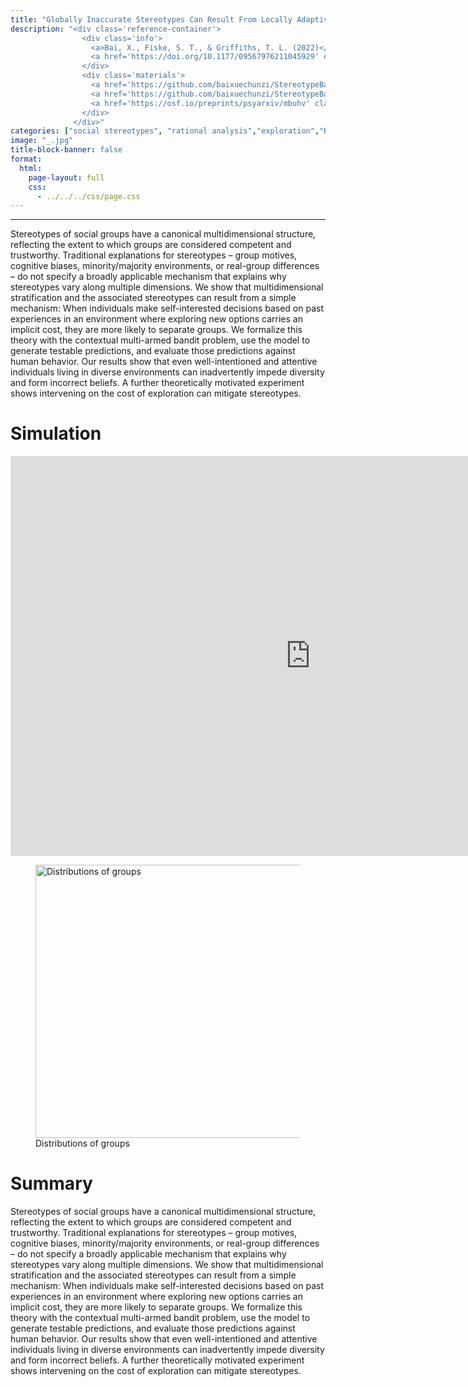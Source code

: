 ```yaml
---
title: "Globally Inaccurate Stereotypes Can Result From Locally Adaptive Exploration"
description: "<div class='reference-container'>
                <div class='info'>
                  <a>Bai, X., Fiske, S. T., & Griffiths, T. L. (2022)</a> 
                  <a href='https://doi.org/10.1177/09567976211045929' class='link'><em>Psychological Science</em></a>
                </div>
                <div class='materials'>
                  <a href='https://github.com/baixuechunzi/StereotypeBandit/blob/master/presentation/BaiFiskeGriffiths2021(July%204).pdf' class='link material'>[slides]</a>
                  <a href='https://github.com/baixuechunzi/StereotypeBandit' class='link material'>[data & code]</a>
                  <a href='https://osf.io/preprints/psyarxiv/mbuhv' class='link material'>[talk]</a>
                </div>
              </div>"
categories: ["social stereotypes", "rational analysis","exploration","Reinforcement learning"] 
image: "_.jpg" 
title-block-banner: false 
format: 
  html: 
    page-layout: full 
    css:
      - ../../../css/page.css
---
```


------------------------------------------------------------------------

::: page-container
::: summary-card
<div>

Stereotypes of social groups have a canonical multidimensional structure, reflecting the extent to which groups are considered competent and trustworthy. Traditional explanations for stereotypes – group motives, cognitive biases, minority/majority environments, or real-group differences – do not specify a broadly applicable mechanism that explains why stereotypes vary along multiple dimensions. We show that multidimensional stratification and the associated stereotypes can result from a simple mechanism: When individuals make self-interested decisions based on past experiences in an environment where exploring new options carries an implicit cost, they are more likely to separate groups. We formalize this theory with the contextual multi-armed bandit problem, use the model to generate testable predictions, and evaluate those predictions against human behavior. Our results show that even well-intentioned and attentive individuals living in diverse environments can inadvertently impede diversity and form incorrect beliefs. A further theoretically motivated experiment shows intervening on the cost of exploration can mitigate stereotypes.

</p>

</div>
:::

::: main-content
# Simulation

```{=html}
 <iframe id="example1" src="https://psymichaelzhu.shinyapps.io/ParallelComparison/" style="border: none; width: 60rem; height: 40rem" frameborder="0"></iframe>
```
![Distributions of groups](_.jpg){width="437"}

# Summary

Stereotypes of social groups have a canonical multidimensional structure, reflecting the extent to which groups are considered competent and trustworthy. Traditional explanations for stereotypes – group motives, cognitive biases, minority/majority environments, or real-group differences – do not specify a broadly applicable mechanism that explains why stereotypes vary along multiple dimensions. We show that multidimensional stratification and the associated stereotypes can result from a simple mechanism: When individuals make self-interested decisions based on past experiences in an environment where exploring new options carries an implicit cost, they are more likely to separate groups. We formalize this theory with the contextual multi-armed bandit problem, use the model to generate testable predictions, and evaluate those predictions against human behavior. Our results show that even well-intentioned and attentive individuals living in diverse environments can inadvertently impede diversity and form incorrect beliefs. A further theoretically motivated experiment shows intervening on the cost of exploration can mitigate stereotypes.
:::
:::
